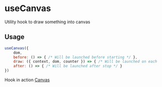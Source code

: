 
<Meta title="Hooks/useCanvas"/>

# useCanvas

Utility hook to draw something into canvas

## Usage

```js
useCanvas({
    dom,
    before: () => { /* Will be launched before starting */ },
    draw: ({ context, dom, counter }) => { /* Will be launched on each frame */ },
    after: () => { /* Will be launched after stop */ }
})
```

Hook in action [Canvas](/?path=/docs/canvas--showcase)
